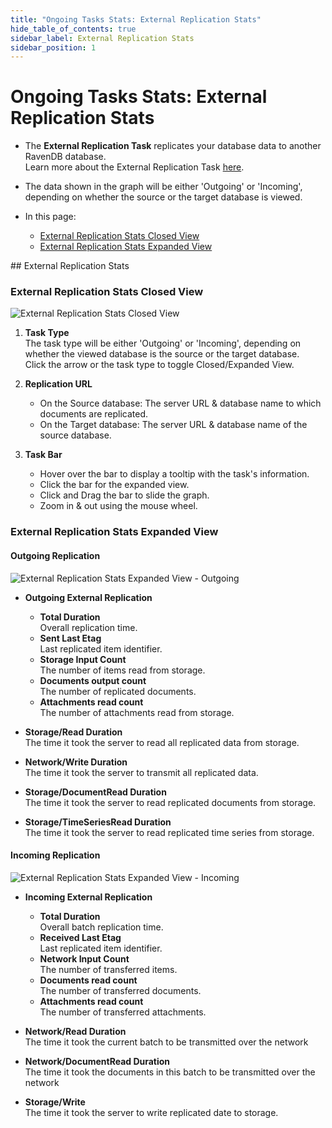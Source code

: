 ```yaml
---
title: "Ongoing Tasks Stats: External Replication Stats"
hide_table_of_contents: true
sidebar_label: External Replication Stats
sidebar_position: 1
---
```



# Ongoing Tasks Stats: External Replication Stats
<Admonition type="note" title="Note">

* The **External Replication Task** replicates your database data to another RavenDB database.  
  Learn more about the External Replication Task [here](../../../../studio/database/tasks/ongoing-tasks/external-replication-task.mdx).  
* The data shown in the graph will be either 'Outgoing' or 'Incoming', depending on whether the source or the target database is viewed.  

* In this page:  
   * [External Replication Stats Closed View](../../../../studio/database/stats/ongoing-tasks-stats/external-replication-stats.mdx#external-replication-stats-closed-view)  
   * [External Replication Stats Expanded View](../../../../studio/database/stats/ongoing-tasks-stats/external-replication-stats.mdx#external-replication-stats-expanded-view)  

</Admonition>
## External Replication Stats

### External Replication Stats Closed View

![External Replication Stats Closed View](./assets/stats-view-07-external-replication-closed-view.png)

1. **Task Type**  
   The task type will be either 'Outgoing' or 'Incoming', depending on whether the viewed database is the source or the target database.  
   Click the arrow or the task type to toggle Closed/Expanded View.  

2. **Replication URL**  
    * On the Source database: The server URL & database name to which documents are replicated.  
    * On the Target database: The server URL & database name of the source database.  
3. **Task Bar**  
    * Hover over the bar to display a tooltip with the task's information.  
    * Click the bar for the expanded view.  
    * Click and Drag the bar to slide the graph.  
    * Zoom in & out using the mouse wheel.  
### External Replication Stats Expanded View

#### Outgoing Replication  

![External Replication Stats Expanded View - Outgoing](./assets/stats-view-08_1-external-replication-expanded-view-outgoing.png)

* **Outgoing External Replication**  
     * **Total Duration**  
       Overall replication time.  
     * **Sent Last Etag**  
       Last replicated item identifier.  
     * **Storage Input Count**  
       The number of items read from storage.  
     * **Documents output count**  
       The number of replicated documents.  
     * **Attachments read count**  
       The number of attachments read from storage.  

* **Storage/Read Duration**  
  The time it took the server to read all replicated data from storage.  

* **Network/Write Duration**  
  The time it took the server to transmit all replicated data.  

* **Storage/DocumentRead Duration**  
  The time it took the server to read replicated documents from storage.  

* **Storage/TimeSeriesRead Duration**  
  The time it took the server to read replicated time series from storage.  
#### Incoming Replication

![External Replication Stats Expanded View - Incoming](./assets/stats-view-08_2-external-replication-expanded-view-incoming.png)

* **Incoming External Replication**  
     * **Total Duration**  
       Overall batch replication time.  
     * **Received Last Etag**  
       Last replicated item identifier.  
     * **Network Input Count**  
       The number of transferred items.  
     * **Documents read count**  
       The number of transferred documents.  
     * **Attachments read count**  
       The number of transferred attachments.  

* **Network/Read Duration**  
  The time it took the current batch to be transmitted over the network

* **Network/DocumentRead Duration**  
  The time it took the documents in this batch to be transmitted over the network

* **Storage/Write**  
  The time it took the server to write replicated date to storage.  




